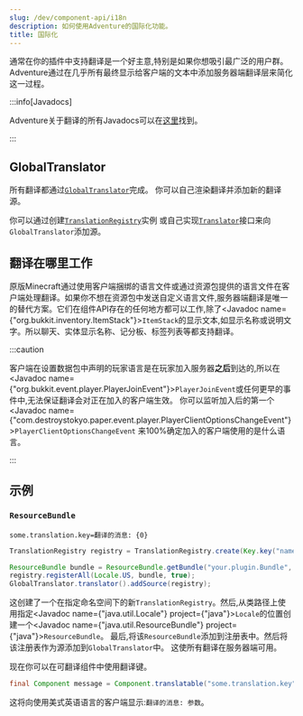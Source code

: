 ```yaml
---
slug: /dev/component-api/i18n
description: 如何使用Adventure的国际化功能。
title: 国际化
---
```


通常在你的插件中支持翻译是一个好主意,特别是如果你想吸引最广泛的用户群。Adventure通过在几乎所有最终显示给客户端的文本中添加服务器端翻译层来简化这一过程。

:::info[Javadocs]

Adventure关于翻译的所有Javadocs可以在[这里](https://jd.advntr.dev/api/latest/net/kyori/adventure/translation/package-summary.html)找到。

:::

## GlobalTranslator

所有翻译都通过[`GlobalTranslator`](https://jd.advntr.dev/api/latest/net/kyori/adventure/translation/GlobalTranslator.html)完成。
你可以自己渲染翻译并添加新的翻译源。

你可以通过创建[`TranslationRegistry`](https://jd.advntr.dev/api/latest/net/kyori/adventure/translation/TranslationRegistry.html)实例
或自己实现[`Translator`](https://jd.advntr.dev/api/latest/net/kyori/adventure/translation/Translator.html)接口来向`GlobalTranslator`添加源。

## 翻译在哪里工作

原版Minecraft通过使用客户端捆绑的语言文件或通过资源包提供的语言文件在客户端处理翻译。如果你不想在资源包中发送自定义语言文件,服务器端翻译是唯一的替代方案。它们在组件API存在的任何地方都可以工作,除了<Javadoc name={"org.bukkit.inventory.ItemStack"}>`ItemStack`</Javadoc>的显示文本,如显示名称或说明文字。所以聊天、实体显示名称、记分板、标签列表等都支持翻译。

:::caution

客户端在设置数据包中声明的玩家语言是在玩家加入服务器**之后**到达的,所以在<Javadoc name={"org.bukkit.event.player.PlayerJoinEvent"}>`PlayerJoinEvent`</Javadoc>或任何更早的事件中,无法保证翻译会对正在加入的客户端生效。
你可以监听加入后的第一个<Javadoc name={"com.destroystokyo.paper.event.player.PlayerClientOptionsChangeEvent"}>`PlayerClientOptionsChangeEvent`</Javadoc>
来100%确定加入的客户端使用的是什么语言。

:::

## 示例

### `ResourceBundle`
```properties title="src/main/resources/your/plugin/Bundle_en_US.properties"
some.translation.key=翻译的消息: {0}
```

```java
TranslationRegistry registry = TranslationRegistry.create(Key.key("namespace:value"));

ResourceBundle bundle = ResourceBundle.getBundle("your.plugin.Bundle", Locale.US, UTF8ResourceBundleControl.get());
registry.registerAll(Locale.US, bundle, true);
GlobalTranslator.translator().addSource(registry);
```

这创建了一个在指定命名空间下的新`TranslationRegistry`。然后,从类路径上使用指定<Javadoc name={"java.util.Locale"} project={"java"}>`Locale`</Javadoc>的位置创建一个<Javadoc name={"java.util.ResourceBundle"} project={"java"}>`ResourceBundle`</Javadoc>。
最后,将该`ResourceBundle`添加到注册表中。然后将该注册表作为源添加到`GlobalTranslator`中。
这使所有翻译在服务器端可用。

现在你可以在可翻译组件中使用翻译键。

```java
final Component message = Component.translatable("some.translation.key", Component.text("参数"))
```

这将向使用美式英语语言的客户端显示:`翻译的消息: 参数`。
